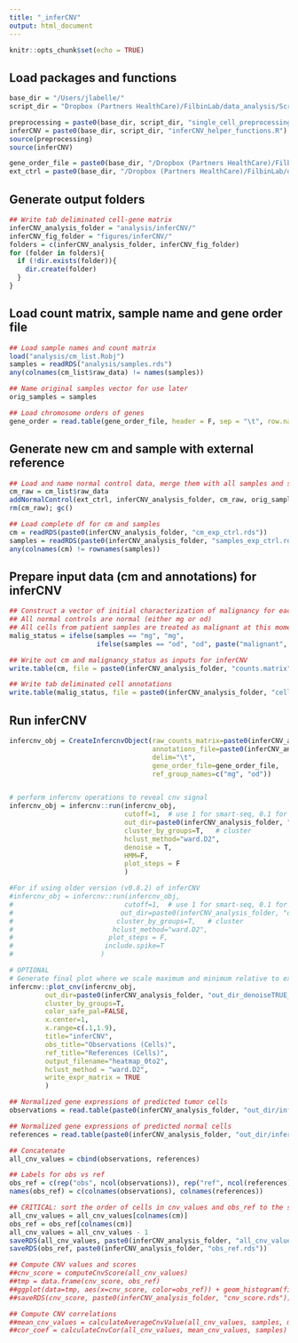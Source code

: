 ```yaml
---
title: "_inferCNV"
output: html_document
---
```


```r
knitr::opts_chunk$set(echo = TRUE)
```

## Load packages and functions 
```r
base_dir = "/Users/jlabelle/"
script_dir = "Dropbox (Partners HealthCare)/FilbinLab/data_analysis/Scripts/"

preprocessing = paste0(base_dir, script_dir, "single_cell_preprocessing_helper_functions.R")
inferCNV = paste0(base_dir, script_dir, "inferCNV_helper_functions.R")
source(preprocessing)
source(inferCNV)

gene_order_file = paste0(base_dir, "/Dropbox (Partners HealthCare)/FilbinLab/data_analysis/genome/gencode_v19_gene_pos.txt")
ext_ctrl = paste0(base_dir, "/Dropbox (Partners HealthCare)/FilbinLab/data_analysis/ctrl_data/")
```

## Generate output folders 
```r
## Write tab deliminated cell-gene matrix
inferCNV_analysis_folder = "analysis/inferCNV/"
inferCNV_fig_folder = "figures/inferCNV/"
folders = c(inferCNV_analysis_folder, inferCNV_fig_folder)
for (folder in folders){
  if (!dir.exists(folder)){
    dir.create(folder)
  }
}
```

## Load count matrix, sample name and gene order file
```r
## Load sample names and count matrix
load("analysis/cm_list.Robj")
samples = readRDS("analysis/samples.rds")
any(colnames(cm_list$raw_data) != names(samples))

## Name original samples vector for use later
orig_samples = samples

## Load chromosome orders of genes 
gene_order = read.table(gene_order_file, header = F, sep = "\t", row.names = 1)
```

## Generate new cm and sample with external reference 
```r
## Load and name normal control data, merge them with all samples and save the complete df
cm_raw = cm_list$raw_data
addNormalControl(ext_ctrl, inferCNV_analysis_folder, cm_raw, orig_samples)
rm(cm_raw); gc()

## Load complete df for cm and samples
cm = readRDS(paste0(inferCNV_analysis_folder, "cm_exp_ctrl.rds"))
samples = readRDS(paste0(inferCNV_analysis_folder, "samples_exp_ctrl.rds"))
any(colnames(cm) != rownames(samples))
```

## Prepare input data (cm and annotations) for inferCNV
```r
## Construct a vector of initial characterization of malignancy for each cell
## All normal controls are normal (either mg or od)
## All cells from patient samples are treated as malignant at this moment 
malig_status = ifelse(samples == "mg", "mg", 
                      ifelse(samples == "od", "od", paste("malignant", samples, sep="_")))

## Write out cm and malignancy_status as inputs for inferCNV
write.table(cm, file = paste0(inferCNV_analysis_folder, "counts.matrix"), sep = "\t", quote = FALSE, row.names = TRUE, col.names = TRUE)

## Write tab deliminated cell annotations
write.table(malig_status, file = paste0(inferCNV_analysis_folder, "cellAnnotations.txt"), sep = "\t", quote = FALSE, row.names = TRUE, col.names = FALSE)
```

## Run inferCNV
```r
infercnv_obj = CreateInfercnvObject(raw_counts_matrix=paste0(inferCNV_analysis_folder, "counts.matrix"),
                                    annotations_file=paste0(inferCNV_analysis_folder, "cellAnnotations.txt"),
                                    delim="\t",
                                    gene_order_file=gene_order_file,
                                    ref_group_names=c("mg", "od"))


# perform infercnv operations to reveal cnv signal
infercnv_obj = infercnv::run(infercnv_obj,
                             cutoff=1,  # use 1 for smart-seq, 0.1 for 10x-genomics
                             out_dir=paste0(inferCNV_analysis_folder, "out_dir"),  # dir is auto-created for storing outputs
                             cluster_by_groups=T,   # cluster
                             hclust_method="ward.D2",
                             denoise = T,
                             HMM=F,
                             plot_steps = F
                             )

#For if using older version (v0.8.2) of inferCNV
#infercnv_obj = infercnv::run(infercnv_obj,
#                            cutoff=1,  # use 1 for smart-seq, 0.1 for 10x-genomics
#                           out_dir=paste0(inferCNV_analysis_folder, "out_dir_v0.8.2"),  # dir is auto-created for storing outputs
#                          cluster_by_groups=T,   # cluster
#                         hclust_method="ward.D2",
#                        plot_steps = F,
#                       include.spike=T
#                      )

# OPTIONAL
# Generate final plot where we scale maximum and minimum relative to expression = 1.
infercnv::plot_cnv(infercnv_obj,
         out_dir=paste0(inferCNV_analysis_folder, "out_dir_denoiseTRUE_hmmFALSE"),
         cluster_by_groups=T,
         color_safe_pal=FALSE,
         x.center=1,
         x.range=c(.1,1.9),
         title="inferCNV",
         obs_title="Observations (Cells)",
         ref_title="References (Cells)",
         output_filename="heatmap_0to2",
         hclust_method = "ward.D2",
         write_expr_matrix = TRUE
         )
```


```r
## Normalized gene expressions of predicted tumor cells
observations = read.table(paste0(inferCNV_analysis_folder, "out_dir/infercnv.observations.txt"), header = TRUE, sep = " ")

## Normalized gene expressions of predicted normal cells
references = read.table(paste0(inferCNV_analysis_folder, "out_dir/infercnv.references.txt"), header = TRUE, sep = " ")

## Concatenate
all_cnv_values = cbind(observations, references)

## Labels for obs vs ref
obs_ref = c(rep("obs", ncol(observations)), rep("ref", ncol(references)))
names(obs_ref) = c(colnames(observations), colnames(references))

## CRITICAL: sort the order of cells in cnv_values and obs_ref to the same as cm
all_cnv_values = all_cnv_values[colnames(cm)]
obs_ref = obs_ref[colnames(cm)]
all_cnv_values = all_cnv_values - 1
saveRDS(all_cnv_values, paste0(inferCNV_analysis_folder, "all_cnv_values.rds"))
saveRDS(obs_ref, paste0(inferCNV_analysis_folder, "obs_ref.rds"))

## Compute CNV values and scores 
##cnv_score = computeCnvScore(all_cnv_values)
##tmp = data.frame(cnv_score, obs_ref)
##ggplot(data=tmp, aes(x=cnv_score, color=obs_ref)) + geom_histogram(fill="white", alpha = 0.5, position = "identity", binwidth = 0.005) + xlim(0, 0.15)
##saveRDS(cnv_score, paste0(inferCNV_analysis_folder, "cnv_score.rds"))

## Compute CNV correlations 
##mean_cnv_values = calculateAverageCnvValue(all_cnv_values, samples, malig_status)
##cor_coef = calculateCnvCor(all_cnv_values, mean_cnv_values, samples)
```

